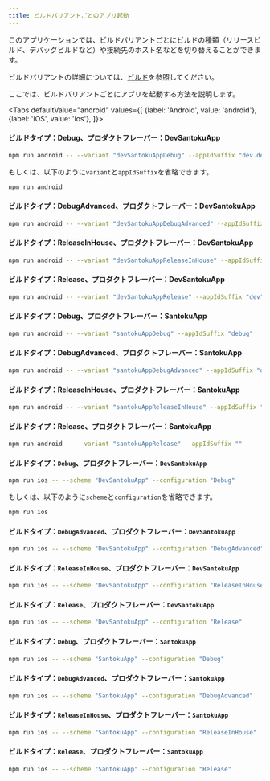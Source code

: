 ```yaml
---
title: ビルドバリアントごとのアプリ起動
---
```



このアプリケーションでは、ビルドバリアントごとにビルドの種類（リリースビルド、デバッグビルドなど）や接続先のホスト名などを切り替えることができます。

ビルドバリアントの詳細については、[ビルド](../build-configuration.mdx)を参照してください。

ここでは、ビルドバリアントごとにアプリを起動する方法を説明します。

<!-- textlint-disable ja-technical-writing/sentence-length,ja-technical-writing/max-comma,ja-spacing/ja-no-space-around-parentheses,jtf-style/3.3.かっこ類と隣接する文字の間のスペースの有無,ja-technical-writing/ja-no-mixed-period,ja-technical-writing/no-unmatched-pair -->

<Tabs
  defaultValue="android"
  values={[
    {label: 'Android', value: 'android'},
    {label: 'iOS', value: 'ios'},
  ]}>

<!-- textlint-enable ja-technical-writing/sentence-length,ja-technical-writing/max-comma,ja-spacing/ja-no-space-around-parentheses,jtf-style/3.3.かっこ類と隣接する文字の間のスペースの有無,ja-technical-writing/ja-no-mixed-period,ja-technical-writing/no-unmatched-pair -->

<TabItem value="android">

#### ビルドタイプ：Debug、プロダクトフレーバー：DevSantokuApp

```bash
npm run android -- --variant "devSantokuAppDebug" --appIdSuffix "dev.debug"
```

もしくは、以下のように`variant`と`appIdSuffix`を省略できます。

```bash
npm run android
```

#### ビルドタイプ：DebugAdvanced、プロダクトフレーバー：DevSantokuApp

```bash
npm run android -- --variant "devSantokuAppDebugAdvanced" --appIdSuffix "dev.debugAdvanced"
```

#### ビルドタイプ：ReleaseInHouse、プロダクトフレーバー：DevSantokuApp

```bash
npm run android -- --variant "devSantokuAppReleaseInHouse" --appIdSuffix "dev.house"
```

#### ビルドタイプ：Release、プロダクトフレーバー：DevSantokuApp

```bash
npm run android -- --variant "devSantokuAppRelease" --appIdSuffix "dev"
```

#### ビルドタイプ：Debug、プロダクトフレーバー：SantokuApp

```bash
npm run android -- --variant "santokuAppDebug" --appIdSuffix "debug"
```

#### ビルドタイプ：DebugAdvanced、プロダクトフレーバー：SantokuApp

```bash
npm run android -- --variant "santokuAppDebugAdvanced" --appIdSuffix "debugAdvanced"
```

#### ビルドタイプ：ReleaseInHouse、プロダクトフレーバー：SantokuApp

```bash
npm run android -- --variant "santokuAppReleaseInHouse" --appIdSuffix "house"
```

#### ビルドタイプ：Release、プロダクトフレーバー：SantokuApp

```bash
npm run android -- --variant "santokuAppRelease" --appIdSuffix ""
```

</TabItem>

<TabItem value="ios">

#### ビルドタイプ：`Debug`、プロダクトフレーバー：`DevSantokuApp`

```bash
npm run ios -- --scheme "DevSantokuApp" --configuration "Debug"
```

もしくは、以下のように`scheme`と`configuration`を省略できます。

```bash
npm run ios
```

#### ビルドタイプ：`DebugAdvanced`、プロダクトフレーバー：`DevSantokuApp`

```bash
npm run ios -- --scheme "DevSantokuApp" --configuration "DebugAdvanced"
```

#### ビルドタイプ：`ReleaseInHouse`、プロダクトフレーバー：`DevSantokuApp`

```bash
npm run ios -- --scheme "DevSantokuApp" --configuration "ReleaseInHouse"
```

#### ビルドタイプ：`Release`、プロダクトフレーバー：`DevSantokuApp`

```bash
npm run ios -- --scheme "DevSantokuApp" --configuration "Release"
```

#### ビルドタイプ：`Debug`、プロダクトフレーバー：`SantokuApp`

```bash
npm run ios -- --scheme "SantokuApp" --configuration "Debug"
```

#### ビルドタイプ：`DebugAdvanced`、プロダクトフレーバー：`SantokuApp`

```bash
npm run ios -- --scheme "SantokuApp" --configuration "DebugAdvanced"
```

#### ビルドタイプ：`ReleaseInHouse`、プロダクトフレーバー：`SantokuApp`

```bash
npm run ios -- --scheme "SantokuApp" --configuration "ReleaseInHouse"
```

#### ビルドタイプ：`Release`、プロダクトフレーバー：`SantokuApp`

```bash
npm run ios -- --scheme "SantokuApp" --configuration "Release"
```

</TabItem>

</Tabs>

